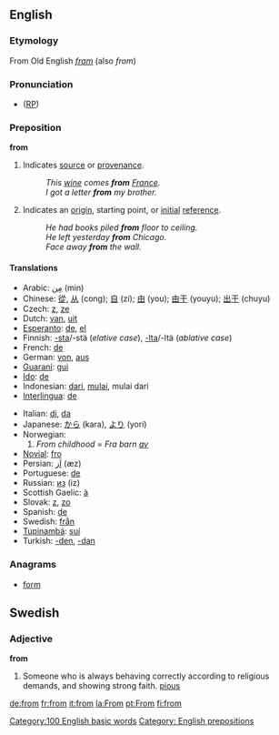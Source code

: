 ==English==

{{rank|which|have|or|27|from|this|but|all}}

===Etymology===
From Old English ''[[fram]]'' (also ''from'')

===Pronunciation===
* ([[RP]]) {{IPA|/frɒm/}}

===Preposition===
'''from'''

#Indicates [[source]] or [[provenance]].
#:''This [[wine]] comes '''from''' [[France]].''
#:''I got a letter '''from''' my brother.''
#Indicates an [[origin]], starting point, or [[initial]] [[reference]].
#:''He had books piled '''from''' floor to ceiling.''
#:''He left yesterday '''from''' Chicago.''
#:''Face away '''from''' the wall.''

====Translations====
{{top}}
*Arabic: [[من|مِن]] (min)
*Chinese: [[從]], [[从]] (cong); [[自]] (zi); [[由]] (you); [[由于]] (youyu); [[出于]] (chuyu) <!--the traditional of 于 is 於?-->
*Czech: [[z]], [[ze]]
*Dutch: [[van]], [[uit]]
*[[Esperanto]]: [[de]], [[el]]
*Finnish: [[-sta#Finnish|-sta]]/-stä (''elative case''), [[-lta#Finnish|-lta]]/-ltä (''ablative case'')
*French: [[de#French|de]]
*German: [[von]], [[aus]]
*[[Guaraní]]: [[gui]]
*[[Ido]]: [[de]]
*Indonesian: [[dari]], [[mulai]], mulai dari
*[[Interlingua]]: [[de#Interlingua|de]]
{{mid}}
*Italian: [[di#Italian|di]], [[da#Italian|da]]
*Japanese: [[から]] (kara), [[より]] (yori)
*Norwegian:
*# ''From childhood'' = ''Fra barn [[av]]''
*[[Novial]]: [[fro]]
*Persian: [[اَز]] (æz)
*Portuguese: [[de#Portuguese|de]]
*Russian: [[из]] (iz)
*Scottish Gaelic: [[à]]
*Slovak: [[z#Slovak|z]], [[zo#Slovak|zo]]
*Spanish: [[de#Spanish|de]]
*Swedish: [[från]]
*[[Tupinambá]]: [[suí]]
*Turkish: [[-den]], [[-dan]]
{{bottom}}

===Anagrams===
*[[form]]

==Swedish==
===Adjective===
'''from''' 

#Someone who is always behaving correctly according to religious demands, and showing strong faith. [[pious]]

[[Category:100 English basic words]]
[[Category: English prepositions]]

[[de:from]]
[[fr:from]]
[[it:from]]
[[la:From]]
[[pt:From]]
[[fi:from]]